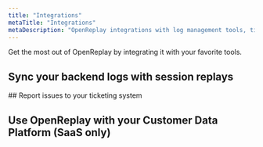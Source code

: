 ```yaml
---
title: "Integrations"
metaTitle: "Integrations"
metaDescription: "OpenReplay integrations with log management tools, ticketing systems and customer data platforms."
---
```


Get the most out of OpenReplay by integrating it with your favorite tools.

## Sync your backend logs with session replays
<div class="card">
<div class="grid grid-cols-2 md:grid-cols-4 gap-3">
    <IconText title="Sentry" url="/integrations/sentry" />
    <IconText title="Bugsnag" url="/integrations/bugsnag" />
    <IconText title="CloudWatch" url="/integrations/cloudwatch" />
    <IconText title="Elasticsearch" url="/integrations/elastic" />
    <IconText title="Sumo Logic" url="/integrations/sumo" />
    <IconText title="Stackdriver" url="/integrations/stackdriver" />
    <IconText title="New Relic" url="/integrations/newrelic" />
    <IconText title="Rollbar" url="/integrations/rollbar" />
    <IconText title="Datadog" url="/integrations/datadog" />
</div>
</div>
## Report issues to your ticketing system
<div class="card">
<div class="grid grid-cols-2 md:grid-cols-4 gap-3">
    <IconText title="Jira" url="/integrations/jira" />
    <IconText title="GitHub" url="/integrations/github" />
    <IconText title="Slack" url="/integrations/slack" />
    <IconText title="Teams" url="/integrations/teams" />
</div>
</div>

## Use OpenReplay with your Customer Data Platform (SaaS only)
<div class="card">
<div class="grid grid-cols-1 md:grid-cols-2 lg:grid-cols-4 gap-3">
    <IconText title="Segment" url="/integrations/segment" />
</div>
</div>